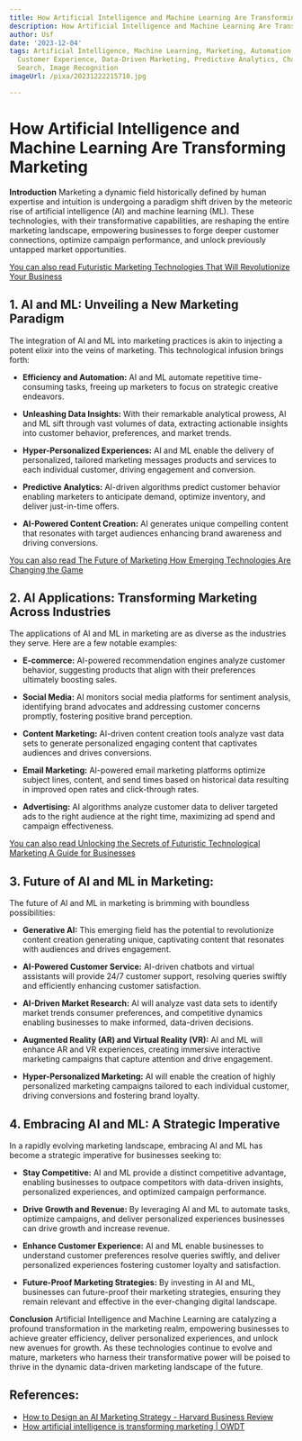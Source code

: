 ```yaml
---
title: How Artificial Intelligence and Machine Learning Are Transforming Marketing
description: How Artificial Intelligence and Machine Learning Are Transforming Marketing
author: Usf
date: '2023-12-04'
tags: Artificial Intelligence, Machine Learning, Marketing, Automation, Personalization,
  Customer Experience, Data-Driven Marketing, Predictive Analytics, Chatbots, Voice
  Search, Image Recognition
imageUrl: /pixa/20231222215710.jpg

---
```

# **How Artificial  Intelligence and Machine Learning Are Transforming Marketing**

**Introduction**
Marketing a dynamic  field historically defined by human expertise and intuition is undergoing a paradigm  shift driven by the  meteoric rise of artificial intelligence (AI) and machine learning (ML). These technologies, with  their  transformative  capabilities,  are reshaping  the entire marketing landscape, empowering businesses to forge deeper customer connections, optimize  campaign performance,  and unlock previously untapped market opportunities.

[You can also read Futuristic Marketing Technologies  That Will Revolutionize Your Business](Futuristic%20Marketing%20Technologies%20That%20Will%20Revolutionize%20Your%20Business)


## **1. AI and ML: Unveiling a New Marketing Paradigm**

The integration of AI and ML  into marketing practices is akin to injecting a potent elixir into the veins of marketing.  This technological infusion brings forth:

- **Efficiency and Automation:** AI and ML automate repetitive time-consuming tasks, freeing up marketers to focus on strategic creative endeavors.

- **Unleashing Data Insights:** With their remarkable analytical prowess,  AI  and ML sift through vast  volumes of data, extracting actionable insights into customer behavior, preferences, and  market trends.

- **Hyper-Personalized Experiences:**  AI and ML enable the delivery of personalized, tailored marketing messages products and services to each individual customer, driving engagement and  conversion.

-  **Predictive Analytics:** AI-driven algorithms predict customer behavior enabling marketers to anticipate demand, optimize inventory, and deliver just-in-time offers.

- **AI-Powered Content Creation:** AI generates  unique compelling content that resonates  with target audiences enhancing brand awareness and driving conversions.

[You can also  read  The  Future of Marketing How Emerging Technologies Are Changing the Game](The%20Future%20of%20Marketing%20How%20Emerging%20Technologies%20Are%20Changing%20the%20Game)


## **2. AI Applications: Transforming Marketing Across Industries**

The applications of AI and ML  in marketing  are as diverse as the industries they serve. Here are a few notable examples:

- **E-commerce:** AI-powered recommendation  engines analyze customer behavior, suggesting products  that align with their preferences  ultimately boosting sales.

- **Social Media:** AI monitors social media platforms for sentiment analysis, identifying brand advocates and addressing customer concerns promptly, fostering positive brand perception.

- **Content Marketing:** AI-driven content creation tools analyze vast data sets to generate personalized engaging content  that captivates audiences and drives  conversions.

- **Email Marketing:** AI-powered email marketing platforms optimize subject lines, content, and send times based on historical  data resulting in improved  open rates  and click-through rates.

-  **Advertising:** AI  algorithms analyze customer data to deliver targeted ads to  the right audience at the right time, maximizing ad spend and campaign effectiveness.

[You can also read Unlocking the  Secrets of Futuristic Technological Marketing A Guide for Businesses](Unlocking%20the%20Secrets%20of%20Futuristic%20Technological%20Marketing%20A%20Guide%20for%20Businesses)


## **3. Future  of AI and ML  in Marketing:**

The future  of AI  and ML in marketing is brimming with boundless possibilities:

- **Generative AI:**  This emerging field has the potential to revolutionize content creation generating unique, captivating content  that resonates  with audiences and drives engagement.

- **AI-Powered Customer Service:** AI-driven chatbots and virtual assistants will provide 24/7 customer support, resolving queries swiftly and efficiently enhancing  customer satisfaction.

-  **AI-Driven Market Research:** AI  will analyze vast data sets to identify  market trends consumer preferences,  and competitive dynamics enabling businesses to make informed, data-driven decisions.

- **Augmented Reality (AR)  and Virtual Reality (VR):** AI and ML will enhance AR and VR experiences, creating immersive interactive marketing campaigns that capture attention and drive engagement.

- **Hyper-Personalized Marketing:** AI will enable the creation of  highly  personalized marketing campaigns tailored to each  individual customer, driving conversions and fostering brand loyalty.

## **4. Embracing AI and ML: A Strategic Imperative**

In a rapidly evolving marketing landscape, embracing AI and ML has become a strategic imperative for businesses seeking to:

- **Stay Competitive:** AI and ML provide a distinct competitive advantage, enabling businesses to outpace competitors with data-driven insights, personalized experiences, and optimized campaign performance.

- **Drive Growth  and Revenue:** By leveraging AI  and  ML to automate tasks, optimize campaigns, and deliver personalized experiences businesses can drive  growth and increase revenue.

- **Enhance Customer  Experience:** AI and ML enable businesses to understand  customer preferences resolve queries  swiftly, and deliver personalized  experiences fostering customer loyalty and satisfaction.

- **Future-Proof Marketing Strategies:** By investing in AI and ML,  businesses can future-proof  their marketing strategies, ensuring they remain relevant and effective in the ever-changing  digital landscape.

**Conclusion**
Artificial Intelligence  and Machine Learning are catalyzing a profound transformation in the marketing realm, empowering businesses to achieve greater efficiency, deliver personalized experiences, and unlock  new avenues for growth. As these technologies continue to evolve and mature, marketers who harness their transformative  power will be poised to thrive in the dynamic data-driven marketing landscape of the future.

## References:
- [How to Design an AI Marketing Strategy - Harvard Business Review](https://hbr.org/2021/07/how-to-design-an-ai-marketing-strategy)
- [How artificial intelligence is transforming marketing | OWDT](https://owdt.com/article/how-artificial-intelligence-is-transforming-marketing/)
